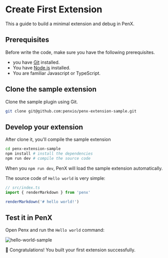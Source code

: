 # Create First Extension

This a guide to build a minimal extension and debug in PenX.

## Prerequisites

Before write the code, make sure you have the following prerequisites.

- you have [Git](https://git-scm.com) installed.
- You have [Node.js](https://nodejs.org/en) installed.
- You are familiar Javascript or TypeScript.

## Clone the sample extension

Clone the sample plugin using Git.

```bash
git clone git@github.com:penxio/penx-extension-sample.git
```

## Develop your extension

After clone it, you'll compile the sample extension

```bash
cd penx-extension-sample
npm install # install the dependencies
npm run dev # compile the source code
```

When you `npm run dev`, PenX will load the sample extension automatically.

The source code of `Hello world` is very simple:

```ts
// src/index.ts
import { renderMarkdown } from 'penx'

renderMarkdown('# hello world!')
```

## Test it in PenX

Open Penx and run the `Hello world` command:

![hello-world-sample](/images/hello-world-sample.png)

🎉 Congratulations! You built your first extension successfully.
